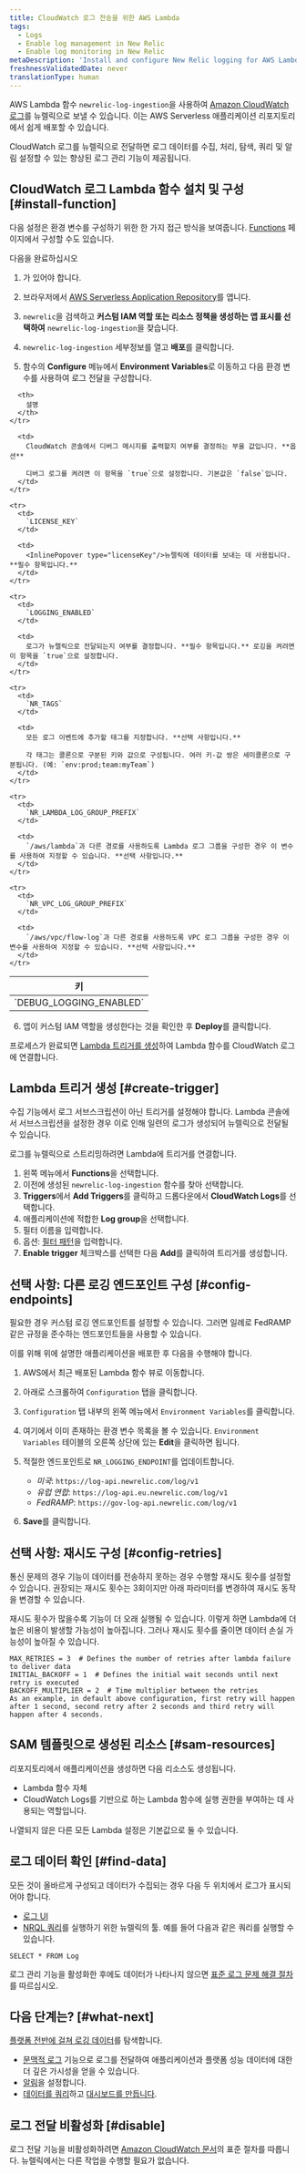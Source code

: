 ```yaml
---
title: CloudWatch 로그 전송을 위한 AWS Lambda
tags:
  - Logs
  - Enable log management in New Relic
  - Enable log monitoring in New Relic
metaDescription: 'Install and configure New Relic logging for AWS Lambda with CloudWatch logs, so you can use enhanced log management capabilities.'
freshnessValidatedDate: never
translationType: human
---
```


AWS Lambda 함수 `newrelic-log-ingestion`을 사용하여 [Amazon CloudWatch 로그](https://docs.aws.amazon.com/AmazonCloudWatch/latest/logs/WhatIsCloudWatchLogs.html)를 뉴렐릭으로 보낼 수 있습니다. 이는 AWS Serverless 애플리케이션 리포지토리에서 쉽게 배포할 수 있습니다.

CloudWatch 로그를 뉴렐릭으로 전달하면 로그 데이터를 수집, 처리, 탐색, 쿼리 및 알림 설정할 수 있는 향상된 로그 관리 기능이 제공됩니다.

## CloudWatch 로그 Lambda 함수 설치 및 구성 [#install-function]

다음 설정은 환경 변수를 구성하기 위한 한 가지 접근 방식을 보여줍니다. [Functions](https://docs.aws.amazon.com/lambda/latest/dg/configuration-envvars.html) 페이지에서 구성할 수도 있습니다.

다음을 완료하십시오

1. <InlinePopover type="licenseKey"/>

   가 있어야 합니다.

2. 브라우저에서 [AWS Serverless Application Repository](https://serverlessrepo.aws.amazon.com/applications)를 엽니다.

3. `newrelic`을 검색하고 **커스텀 IAM 역할 또는 리소스 정책을 생성하는 앱 표시를 선택하여** `newrelic-log-ingestion`을 찾습니다.

4. `newrelic-log-ingestion` 세부정보를 열고 **배포**를 클릭합니다.

5. 함수의 **Configure** 메뉴에서 **Environment Variables**로 이동하고 다음 환경 변수를 사용하여 로그 전달을 구성합니다.

<table>
  <thead>
    <tr>
      <th style={{ width: "200px" }}>
        키
      </th>

      <th>
        설명
      </th>
    </tr>
  </thead>

  <tbody>
    <tr>
      <td>
        `DEBUG_LOGGING_ENABLED`
      </td>

      <td>
        CloudWatch 콘솔에서 디버그 메시지를 출력할지 여부를 결정하는 부울 값입니다. **옵션**

        디버그 로그를 켜려면 이 항목을 `true`으로 설정합니다. 기본값은 `false`입니다.
      </td>
    </tr>

    <tr>
      <td>
        `LICENSE_KEY`
      </td>

      <td>
        <InlinePopover type="licenseKey"/>뉴렐릭에 데이터를 보내는 데 사용됩니다. **필수 항목입니다.**
      </td>
    </tr>

    <tr>
      <td>
        `LOGGING_ENABLED`
      </td>

      <td>
        로그가 뉴렐릭으로 전달되는지 여부를 결정합니다. **필수 항목입니다.** 로깅을 켜려면 이 항목을 `true`으로 설정합니다.
      </td>
    </tr>

    <tr>
      <td>
        `NR_TAGS`
      </td>

      <td>
        모든 로그 이벤트에 추가할 태그를 지정합니다. **선택 사항입니다.**

        각 태그는 콜론으로 구분된 키와 값으로 구성됩니다. 여러 키-값 쌍은 세미콜론으로 구분됩니다. (예: `env:prod;team:myTeam`)
      </td>
    </tr>

    <tr>
      <td>
        `NR_LAMBDA_LOG_GROUP_PREFIX`
      </td>

      <td>
        `/aws/lambda`과 다른 경로를 사용하도록 Lambda 로그 그룹을 구성한 경우 이 변수를 사용하여 지정할 수 있습니다. **선택 사항입니다.**
      </td>
    </tr>

    <tr>
      <td>
        `NR_VPC_LOG_GROUP_PREFIX`
      </td>

      <td>
        `/aws/vpc/flow-log`과 다른 경로를 사용하도록 VPC 로그 그룹을 구성한 경우 이 변수를 사용하여 지정할 수 있습니다. **선택 사항입니다.**
      </td>
    </tr>
  </tbody>
</table>

6. 앱이 커스텀 IAM 역할을 생성한다는 것을 확인한 후 **Deploy**를 클릭합니다.

프로세스가 완료되면 [Lambda 트리거를 생성](#create-trigger)하여 Lambda 함수를 CloudWatch 로그에 연결합니다.

## Lambda 트리거 생성 [#create-trigger]

수집 기능에서 로그 서브스크립션이 아닌 트리거를 설정해야 합니다. Lambda 콘솔에서 서브스크립션을 설정한 경우 이로 인해 일련의 로그가 생성되어 뉴렐릭으로 전달될 수 있습니다.

로그를 뉴렐릭으로 스트리밍하려면 Lambda에 트리거를 연결합니다.

1. 왼쪽 메뉴에서 **Functions**을 선택합니다.
2. 이전에 생성된 `newrelic-log-ingestion` 함수를 찾아 선택합니다.
3. **Triggers**에서 **Add Triggers**를 클릭하고 드롭다운에서 **CloudWatch Logs**를 선택합니다.
4. 애플리케이션에 적합한 **Log group**을 선택합니다.
5. 필터 이름을 입력합니다.
6. 옵션: [필터 패턴](https://docs.aws.amazon.com/AmazonCloudWatch/latest/logs/FilterAndPatternSyntax.html)을 입력합니다.
7. **Enable trigger** 체크박스를 선택한 다음 **Add**를 클릭하여 트리거를 생성합니다.

<InstallFeedback/>

## 선택 사항: 다른 로깅 엔드포인트 구성 [#config-endpoints]

필요한 경우 커스텀 로깅 엔드포인트를 설정할 수 있습니다. 그러면 일례로 FedRAMP 같은 규정을 준수하는 엔드포인트들을 사용할 수 있습니다.

이를 위해 위에 설명한 애플리케이션을 배포한 후 다음을 수행해야 합니다.

1. AWS에서 최근 배포된 Lambda 함수 뷰로 이동합니다.

2. 아래로 스크롤하여 `Configuration` 탭을 클릭합니다.

3. `Configuration` 탭 내부의 왼쪽 메뉴에서 `Environment Variables`를 클릭합니다.

4. 여기에서 이미 존재하는 환경 변수 목록을 볼 수 있습니다. `Environment Variables` 테이블의 오른쪽 상단에 있는 **Edit**을 클릭하면 됩니다.

5. 적절한 엔드포인트로 `NR_LOGGING_ENDPOINT`를 업데이트합니다.

   * _미국_: `https://log-api.newrelic.com/log/v1`
   * _유럽 연합_: `https://log-api.eu.newrelic.com/log/v1`
   * _FedRAMP_: `https://gov-log-api.newrelic.com/log/v1`

6. **Save**를 클릭합니다.

## 선택 사항: 재시도 구성 [#config-retries]

통신 문제의 경우 기능이 데이터를 전송하지 못하는 경우 수행할 재시도 횟수를 설정할 수 있습니다. 권장되는 재시도 횟수는 3회이지만 아래 파라미터를 변경하여 재시도 동작을 변경할 수 있습니다.

<Callout variant="tip">
  재시도 횟수가 많을수록 기능이 더 오래 실행될 수 있습니다. 이렇게 하면 Lambda에 더 높은 비용이 발생할 가능성이 높아집니다. 그러나 재시도 횟수를 줄이면 데이터 손실 가능성이 높아질 수 있습니다.
</Callout>

```
MAX_RETRIES = 3  # Defines the number of retries after lambda failure to deliver data
INITIAL_BACKOFF = 1  # Defines the initial wait seconds until next retry is executed
BACKOFF_MULTIPLIER = 2  # Time multiplier between the retries
As an example, in default above configuration, first retry will happen after 1 second, second retry after 2 seconds and third retry will happen after 4 seconds.
```

## SAM 템플릿으로 생성된 리소스 [#sam-resources]

리포지토리에서 애플리케이션을 생성하면 다음 리소스도 생성됩니다.

* Lambda 함수 자체
* CloudWatch Logs를 기반으로 하는 Lambda 함수에 실행 권한을 부여하는 데 사용되는 역할입니다.

나열되지 않은 다른 모든 Lambda 설정은 기본값으로 둘 수 있습니다.

## 로그 데이터 확인 [#find-data]

모든 것이 올바르게 구성되고 데이터가 수집되는 경우 다음 두 위치에서 로그가 표시되어야 합니다.

* [로그 UI](https://one.newrelic.com/launcher/logger.log-launcher)
* [NRQL 쿼리](/docs/chart-builder/use-chart-builder/choose-data/use-advanced-nrql-mode-specify-data)를 실행하기 위한 뉴렐릭의 툴. 예를 들어 다음과 같은 쿼리를 실행할 수 있습니다.

```
SELECT * FROM Log
```

로그 관리 기능을 활성화한 후에도 데이터가 나타나지 않으면 [표준 로그 문제 해결 절차](/docs/logs/log-management/troubleshooting/no-log-data-appears-ui/)를 따르십시오.

## 다음 단계는? [#what-next]

[플랫폼 전반에 걸쳐 로깅 데이터](/docs/logs/log-management/ui-data/use-logs-ui/)를 탐색합니다.

* [문맥적 로그](/docs/logs/enable-log-management-new-relic/configure-logs-context/configure-logs-context-apm-agents/) 기능으로 로그를 전달하여 애플리케이션과 플랫폼 성능 데이터에 대한 더 깊은 가시성을 얻을 수 있습니다.
* [알림](/docs/alerts-applied-intelligence/new-relic-alerts/alert-conditions/create-alert-conditions/)을 설정합니다.
* [데이터를 쿼리](/docs/query-your-data/explore-query-data/get-started/introduction-querying-new-relic-data/)하고 [대시보드를 만듭니다](/docs/query-your-data/explore-query-data/dashboards/introduction-dashboards/).

## 로그 전달 비활성화 [#disable]

로그 전달 기능을 비활성화하려면 [Amazon CloudWatch 문서](https://docs.aws.amazon.com/AmazonCloudWatch/latest/logs/WhatIsCloudWatchLogs.html)의 표준 절차를 따릅니다. 뉴렐릭에서는 다른 작업을 수행할 필요가 없습니다.